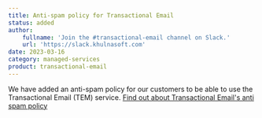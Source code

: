 ```yaml
---
title: Anti-spam policy for Transactional Email
status: added
author:
    fullname: 'Join the #transactional-email channel on Slack.'
    url: 'https://slack.khulnasoft.com'
date: 2023-03-16
category: managed-services
product: transactional-email
---
```


We have added an anti-spam policy for our customers to be able to use the Transactional Email (TEM) service.
[Find out about Transactional Email's anti spam policy](https://tem.s3.fr-par.scw.cloud/antispam_policy.pdf)


